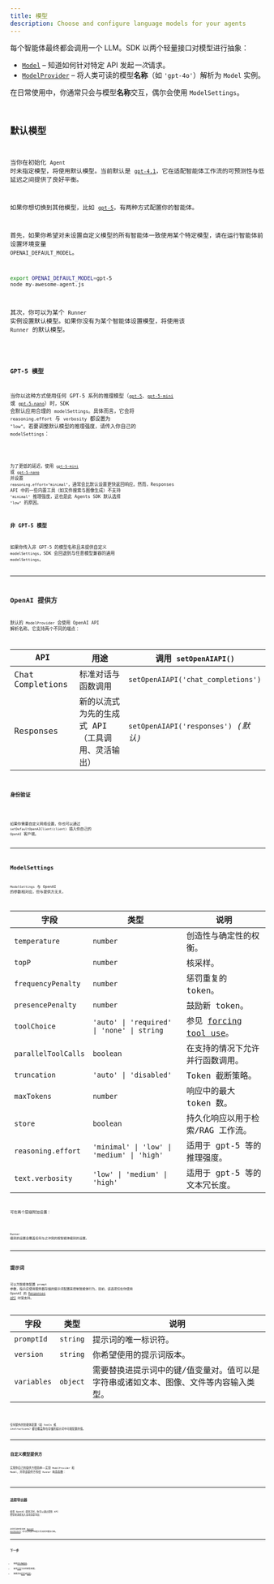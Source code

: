 ```yaml
---
title: 模型
description: Choose and configure language models for your agents
---
```



每个智能体最终都会调用一个 LLM。SDK 以两个轻量接口对模型进行抽象：

- [`Model`](/openai-agents-js/openai/agents/interfaces/model) – 知道如何针对特定 API 发起*一次*请求。
- [`ModelProvider`](/openai-agents-js/openai/agents/interfaces/modelprovider) – 将人类可读的模型**名称**（如 `'gpt‑4o'`）解析为 `Model` 实例。

在日常使用中，你通常只会与模型**名称**交互，偶尔会使用 `ModelSettings`。

<Code
  lang="typescript"
  code={agentWithModelExample}
  title="为每个智能体指定模型"
/>

## 默认模型

当你在初始化 `Agent` 时未指定模型，将使用默认模型。当前默认是 [`gpt-4.1`](https://platform.openai.com/docs/models/gpt-4.1)，它在适配智能体工作流的可预测性与低延迟之间提供了良好平衡。

如果你想切换到其他模型，比如 [`gpt-5`](https://platform.openai.com/docs/models/gpt-5)，有两种方式配置你的智能体。

首先，如果你希望对未设置自定义模型的所有智能体一致使用某个特定模型，请在运行智能体前设置环境变量 `OPENAI_DEFAULT_MODEL`。

```bash
export OPENAI_DEFAULT_MODEL=gpt-5
node my-awesome-agent.js
```

其次，你可以为某个 `Runner` 实例设置默认模型。如果你没有为某个智能体设置模型，将使用该 `Runner` 的默认模型。

<Code
  lang="typescript"
  code={runnerWithModelExample}
  title="为 Runner 设置默认模型"
/>

### GPT-5 模型

当你以这种方式使用任何 GPT-5 系列的推理模型（[`gpt-5`](https://platform.openai.com/docs/models/gpt-5)、[`gpt-5-mini`](https://platform.openai.com/docs/models/gpt-5-mini) 或 [`gpt-5-nano`](https://platform.openai.com/docs/models/gpt-5-nano)）时，SDK 会默认应用合理的 `modelSettings`。具体而言，它会将 `reasoning.effort` 与 `verbosity` 都设置为 `"low"`。若要调整默认模型的推理强度，请传入你自己的 `modelSettings`：

<Code
  lang="typescript"
  code={gpt5DefaultModelSettingsExample}
  title="自定义 GPT-5 默认设置"
/>

为了更低的延迟，使用 [`gpt-5-mini`](https://platform.openai.com/docs/models/gpt-5-mini) 或 [`gpt-5-nano`](https://platform.openai.com/docs/models/gpt-5-nano) 并设置 `reasoning.effort="minimal"`，通常会比默认设置更快返回响应。然而，Responses API 中的一些内置工具（如文件搜索与图像生成）不支持 `"minimal"` 推理强度，这也是此 Agents SDK 默认选择 `"low"` 的原因。

### 非 GPT-5 模型

如果你传入非 GPT-5 的模型名称且未提供自定义 `modelSettings`，SDK 会回退到与任意模型兼容的通用 `modelSettings`。

---

## OpenAI 提供方

默认的 `ModelProvider` 会使用 OpenAI API 解析名称。它支持两个不同的端点：

| API              | 用途                                             | 调用 `setOpenAIAPI()`                |
| ---------------- | ------------------------------------------------ | ------------------------------------ |
| Chat Completions | 标准对话与函数调用                               | `setOpenAIAPI('chat_completions')`   |
| Responses        | 新的以流式为先的生成式 API（工具调用、灵活输出） | `setOpenAIAPI('responses')` _(默认)_ |

### 身份验证

<Code
  lang="typescript"
  code={setDefaultOpenAIKeyExample}
  title="设置默认 OpenAI 密钥"
/>

如果你需要自定义网络设置，你也可以通过 `setDefaultOpenAIClient(client)` 插入你自己的 `OpenAI` 客户端。

---

## ModelSettings

`ModelSettings` 与 OpenAI 的参数相对应，但与提供方无关。

| 字段                | 类型                                       | 说明                                                                        |
| ------------------- | ------------------------------------------ | --------------------------------------------------------------------------- |
| `temperature`       | `number`                                   | 创造性与确定性的权衡。                                                      |
| `topP`              | `number`                                   | 核采样。                                                                    |
| `frequencyPenalty`  | `number`                                   | 惩罚重复的 token。                                                          |
| `presencePenalty`   | `number`                                   | 鼓励新 token。                                                              |
| `toolChoice`        | `'auto' \| 'required' \| 'none' \| string` | 参见 [forcing tool use](/openai-agents-js/guides/agents#forcing-tool-use)。 |
| `parallelToolCalls` | `boolean`                                  | 在支持的情况下允许并行函数调用。                                            |
| `truncation`        | `'auto' \| 'disabled'`                     | Token 截断策略。                                                            |
| `maxTokens`         | `number`                                   | 响应中的最大 token 数。                                                     |
| `store`             | `boolean`                                  | 持久化响应以用于检索/RAG 工作流。                                           |
| `reasoning.effort`  | `'minimal' \| 'low' \| 'medium' \| 'high'` | 适用于 gpt-5 等的推理强度。                                                 |
| `text.verbosity`    | `'low' \| 'medium' \| 'high'`              | 适用于 gpt-5 等的文本冗长度。                                               |

可在两个层级附加设置：

<Code lang="typescript" code={modelSettingsExample} title="模型设置" />

`Runner` 级别的设置会覆盖任何与之冲突的按智能体级别的设置。

---

## 提示词

可以为智能体配置 `prompt` 参数，指示应使用服务器存储的提示词配置来控制智能体行为。目前，该选项仅在你使用 OpenAI 的
[Responses API](https://platform.openai.com/docs/api-reference/responses) 时受支持。

| 字段        | 类型     | 说明                                                                                  |
| ----------- | -------- | ------------------------------------------------------------------------------------- |
| `promptId`  | `string` | 提示词的唯一标识符。                                                                  |
| `version`   | `string` | 你希望使用的提示词版本。                                                              |
| `variables` | `object` | 需要替换进提示词中的键/值变量对。值可以是字符串或诸如文本、图像、文件等内容输入类型。 |

<Code lang="typescript" code={promptIdExample} title="带有 prompt 的智能体" />

任何额外的智能体配置（如 tools 或 instructions）都会覆盖你在存储的提示词中可能配置的值。

---

## 自定义模型提供方

实现你自己的提供方很简单——实现 `ModelProvider` 和 `Model`，并将该提供方传给 `Runner` 构造函数：

<Code
  lang="typescript"
  code={modelCustomProviderExample}
  title="最简自定义提供方"
/>

---

## 追踪导出器

使用 OpenAI 提供方时，你可以通过提供 API 密钥来选择加入自动追踪导出：

<Code
  lang="typescript"
  code={setTracingExportApiKeyExample}
  title="追踪导出器"
/>

这会将追踪发送到 [OpenAI dashboard](https://platform.openai.com/traces)，你可以在其中检查工作流的完整执行图。

---

## 下一步

- 探索[运行智能体](/openai-agents-js/zh/guides/running-agents)。
- 使用[工具](/openai-agents-js/zh/guides/tools)为你的模型赋能。
- 按需添加[护栏](/openai-agents-js/zh/guides/guardrails)或[追踪](/openai-agents-js/zh/guides/tracing)。
